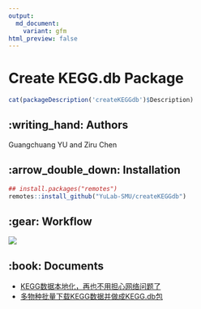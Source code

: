```yaml
---
output:
  md_document:
    variant: gfm
html_preview: false
---
```


<!-- README.md is generated from README.Rmd. Please edit that file -->


#  Create KEGG.db Package


```r
cat(packageDescription('createKEGGdb')$Description)
```



## :writing_hand: Authors

Guangchuang YU and Ziru Chen 




## :arrow_double_down: Installation


```r
## install.packages("remotes")
remotes::install_github("YuLab-SMU/createKEGGdb")
```


## :gear: Workflow


![](inst/diagram.png)


## :book: Documents

+ [KEGG数据本地化，再也不用担心网络问题了](https://mp.weixin.qq.com/s/k24iLQ9mFFBtEDxQoQGE4g)
+ [多物种批量下载KEGG数据并做成KEGG.db包](https://mp.weixin.qq.com/s/PwrdQAkG3pTlwMB6Mj8wXQ)

